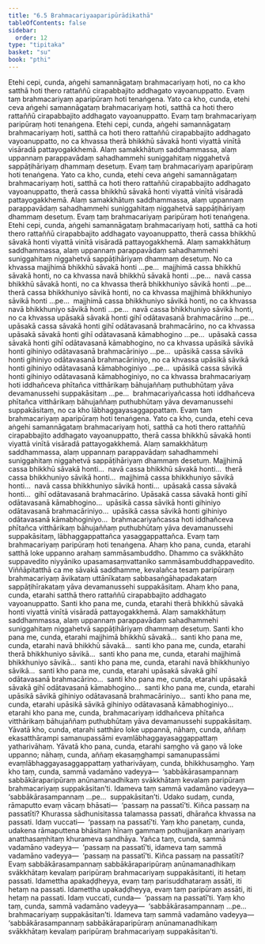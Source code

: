 ```yaml
---
title: "6.5 Brahmacariyaaparipūrādikathā"
tableOfContents: false
sidebar:
  order: 12
type: "tipitaka"
basket: "su"
book: "pthi"
---
```



<DynamicBreadcrumb />

<Division number="172" book="pthi">

<Paragraph number="345" book="pthi">
Etehi cepi, cunda, aṅgehi samannāgataṃ brahmacariyaṃ hoti, no ca kho satthā hoti thero rattaññū cirapabbajito addhagato vayoanuppatto. Evaṃ taṃ brahmacariyaṃ aparipūraṃ hoti tenaṅgena.
</Paragraph>

<Paragraph number="346" book="pthi">
Yato ca kho, cunda, etehi ceva aṅgehi samannāgataṃ brahmacariyaṃ hoti, satthā ca hoti thero rattaññū cirapabbajito addhagato vayoanuppatto. Evaṃ taṃ brahmacariyaṃ paripūraṃ hoti tenaṅgena.
</Paragraph>

</Division>
<Division number="173" book="pthi">

<Paragraph number="347" book="pthi">
Etehi cepi, cunda, aṅgehi samannāgataṃ brahmacariyaṃ hoti, satthā ca hoti thero rattaññū cirapabbajito addhagato vayoanuppatto, no ca khvassa therā bhikkhū sāvakā honti viyattā vinītā visāradā pattayogakkhemā. Alaṃ samakkhātuṃ saddhammassa, alaṃ uppannaṃ parappavādaṃ sahadhammehi suniggahitaṃ niggahetvā sappāṭihāriyaṃ dhammaṃ desetuṃ. Evaṃ taṃ brahmacariyaṃ aparipūraṃ hoti tenaṅgena.
</Paragraph>

<Paragraph number="348" book="pthi">
Yato ca kho, cunda, etehi ceva aṅgehi samannāgataṃ brahmacariyaṃ hoti, satthā ca hoti thero rattaññū cirapabbajito addhagato vayoanuppatto, therā cassa bhikkhū sāvakā honti viyattā vinītā visāradā pattayogakkhemā. Alaṃ samakkhātuṃ saddhammassa, alaṃ uppannaṃ parappavādaṃ sahadhammehi suniggahitaṃ niggahetvā sappāṭihāriyaṃ dhammaṃ desetuṃ. Evaṃ taṃ brahmacariyaṃ paripūraṃ hoti tenaṅgena.
</Paragraph>

</Division>
<Division number="174" book="pthi">

<Paragraph number="349" book="pthi">
Etehi cepi, cunda, aṅgehi samannāgataṃ brahmacariyaṃ hoti, satthā ca hoti thero rattaññū cirapabbajito addhagato vayoanuppatto, therā cassa bhikkhū sāvakā honti viyattā vinītā visāradā pattayogakkhemā. Alaṃ samakkhātuṃ saddhammassa, alaṃ uppannaṃ parappavādaṃ sahadhammehi suniggahitaṃ niggahetvā sappāṭihāriyaṃ dhammaṃ desetuṃ. No ca khvassa majjhimā bhikkhū sāvakā honti …pe…  majjhimā cassa bhikkhū sāvakā honti, no ca khvassa navā bhikkhū sāvakā honti …pe…  navā cassa bhikkhū sāvakā honti, no ca khvassa therā bhikkhuniyo sāvikā honti …pe…  therā cassa bhikkhuniyo sāvikā honti, no ca khvassa majjhimā bhikkhuniyo sāvikā honti …pe…  majjhimā cassa bhikkhuniyo sāvikā honti, no ca khvassa navā bhikkhuniyo sāvikā honti …pe…  navā cassa bhikkhuniyo sāvikā honti, no ca khvassa upāsakā sāvakā honti gihī odātavasanā brahmacārino …pe…  upāsakā cassa sāvakā honti gihī odātavasanā brahmacārino, no ca khvassa upāsakā sāvakā honti gihī odātavasanā kāmabhogino …pe…  upāsakā cassa sāvakā honti gihī odātavasanā kāmabhogino, no ca khvassa upāsikā sāvikā honti gihiniyo odātavasanā brahmacāriniyo …pe…  upāsikā cassa sāvikā honti gihiniyo odātavasanā brahmacāriniyo, no ca khvassa upāsikā sāvikā honti gihiniyo odātavasanā kāmabhoginiyo …pe…  upāsikā cassa sāvikā honti gihiniyo odātavasanā kāmabhoginiyo, no ca khvassa brahmacariyaṃ hoti iddhañceva phītañca vitthārikaṃ bāhujaññaṃ puthubhūtaṃ yāva devamanussehi suppakāsitaṃ …pe…  brahmacariyañcassa hoti iddhañceva phītañca vitthārikaṃ bāhujaññaṃ puthubhūtaṃ yāva devamanussehi suppakāsitaṃ, no ca kho lābhaggayasaggappattaṃ. Evaṃ taṃ brahmacariyaṃ aparipūraṃ hoti tenaṅgena.
</Paragraph>

<Paragraph number="350" book="pthi">
Yato ca kho, cunda, etehi ceva aṅgehi samannāgataṃ brahmacariyaṃ hoti, satthā ca hoti thero rattaññū cirapabbajito addhagato vayoanuppatto, therā cassa bhikkhū sāvakā honti viyattā vinītā visāradā pattayogakkhemā. Alaṃ samakkhātuṃ saddhammassa, alaṃ uppannaṃ parappavādaṃ sahadhammehi suniggahitaṃ niggahetvā sappāṭihāriyaṃ dhammaṃ desetuṃ. Majjhimā cassa bhikkhū sāvakā honti…  navā cassa bhikkhū sāvakā honti…  therā cassa bhikkhuniyo sāvikā honti…  majjhimā cassa bhikkhuniyo sāvikā honti…  navā cassa bhikkhuniyo sāvikā honti…  upāsakā cassa sāvakā honti…  gihī odātavasanā brahmacārino. Upāsakā cassa sāvakā honti gihī odātavasanā kāmabhogino…  upāsikā cassa sāvikā honti gihiniyo odātavasanā brahmacāriniyo…  upāsikā cassa sāvikā honti gihiniyo odātavasanā kāmabhoginiyo…  brahmacariyañcassa hoti iddhañceva phītañca vitthārikaṃ bāhujaññaṃ puthubhūtaṃ yāva devamanussehi suppakāsitaṃ, lābhaggappattañca yasaggappattañca. Evaṃ taṃ brahmacariyaṃ paripūraṃ hoti tenaṅgena.
</Paragraph>

</Division>
<Division number="175" book="pthi">

<Paragraph number="351" book="pthi">
Ahaṃ kho pana, cunda, etarahi satthā loke uppanno arahaṃ sammāsambuddho. Dhammo ca svākkhāto suppavedito niyyāniko upasamasaṃvattaniko sammāsambuddhappavedito. Viññāpitatthā ca me sāvakā saddhamme, kevalañca tesaṃ paripūraṃ brahmacariyaṃ āvikataṃ uttānīkataṃ sabbasaṅgāhapadakataṃ sappāṭihīrakataṃ yāva devamanussehi suppakāsitaṃ. Ahaṃ kho pana, cunda, etarahi satthā thero rattaññū cirapabbajito addhagato vayoanuppatto.
</Paragraph>

<Paragraph number="352" book="pthi">
Santi kho pana me, cunda, etarahi therā bhikkhū sāvakā honti viyattā vinītā visāradā pattayogakkhemā. Alaṃ samakkhātuṃ saddhammassa, alaṃ uppannaṃ parappavādaṃ sahadhammehi suniggahitaṃ niggahetvā sappāṭihāriyaṃ dhammaṃ desetuṃ. Santi kho pana me, cunda, etarahi majjhimā bhikkhū sāvakā…  santi kho pana me, cunda, etarahi navā bhikkhū sāvakā…  santi kho pana me, cunda, etarahi therā bhikkhuniyo sāvikā…  santi kho pana me, cunda, etarahi majjhimā bhikkhuniyo sāvikā…  santi kho pana me, cunda, etarahi navā bhikkhuniyo sāvikā…  santi kho pana me, cunda, etarahi upāsakā sāvakā gihī odātavasanā brahmacārino…  santi kho pana me, cunda, etarahi upāsakā sāvakā gihī odātavasanā kāmabhogino…  santi kho pana me, cunda, etarahi upāsikā sāvikā gihiniyo odātavasanā brahmacāriniyo…  santi kho pana me, cunda, etarahi upāsikā sāvikā gihiniyo odātavasanā kāmabhoginiyo…  etarahi kho pana me, cunda, brahmacariyaṃ iddhañceva phītañca vitthārikaṃ bāhujaññaṃ puthubhūtaṃ yāva devamanussehi suppakāsitaṃ.
</Paragraph>

</Division>
<Division number="176" book="pthi">

<Paragraph number="353" book="pthi">
Yāvatā kho, cunda, etarahi satthāro loke uppannā, nāhaṃ, cunda, aññaṃ ekasatthārampi samanupassāmi evaṃlābhaggayasaggappattaṃ yatharivāhaṃ. Yāvatā kho pana, cunda, etarahi saṃgho vā gaṇo vā loke uppanno; nāhaṃ, cunda, aññaṃ ekasaṃghampi samanupassāmi evaṃlābhaggayasaggappattaṃ yatharivāyaṃ, cunda, bhikkhusaṃgho. Yaṃ kho taṃ, cunda, sammā vadamāno vadeyya—  ‘sabbākārasampannaṃ sabbākāraparipūraṃ anūnamanadhikaṃ svākkhātaṃ kevalaṃ paripūraṃ brahmacariyaṃ suppakāsitan’ti. Idameva taṃ sammā vadamāno vadeyya—  ‘sabbākārasampannaṃ …pe…  suppakāsitan’ti.
</Paragraph>

<Paragraph number="354" book="pthi">
Udako sudaṃ, cunda, rāmaputto evaṃ vācaṃ bhāsati—  ‘passaṃ na passatī’ti. Kiñca passaṃ na passatīti? Khurassa sādhunisitassa talamassa passati, dhārañca khvassa na passati. Idaṃ vuccati—  ‘passaṃ na passatī’ti. Yaṃ kho panetaṃ, cunda, udakena rāmaputtena bhāsitaṃ hīnaṃ gammaṃ pothujjanikaṃ anariyaṃ anatthasaṃhitaṃ khurameva sandhāya. Yañca taṃ, cunda, sammā vadamāno vadeyya—  ‘passaṃ na passatī’ti, idameva taṃ sammā vadamāno vadeyya—  ‘passaṃ na passatī’ti. Kiñca passaṃ na passatīti? Evaṃ sabbākārasampannaṃ sabbākāraparipūraṃ anūnamanadhikaṃ svākkhātaṃ kevalaṃ paripūraṃ brahmacariyaṃ suppakāsitanti, iti hetaṃ passati. Idamettha apakaḍḍheyya, evaṃ taṃ parisuddhataraṃ assāti, iti hetaṃ na passati. Idamettha upakaḍḍheyya, evaṃ taṃ paripūraṃ assāti, iti hetaṃ na passati. Idaṃ vuccati, cunda—  ‘passaṃ na passatī’ti. Yaṃ kho taṃ, cunda, sammā vadamāno vadeyya—  ‘sabbākārasampannaṃ …pe…  brahmacariyaṃ suppakāsitan’ti. Idameva taṃ sammā vadamāno vadeyya—  ‘sabbākārasampannaṃ sabbākāraparipūraṃ anūnamanadhikaṃ svākkhātaṃ kevalaṃ paripūraṃ brahmacariyaṃ suppakāsitan’ti.
</Paragraph>
</Division>